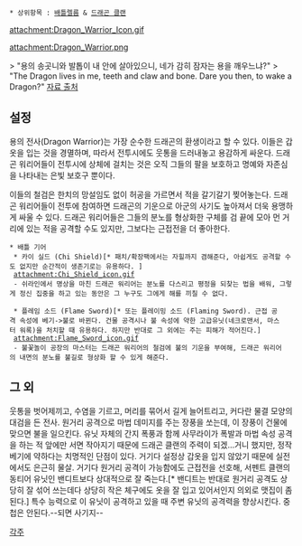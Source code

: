  * 상위항목 : [[배틀렐름]] & [[드래곤 클랜]]

{{{+1 '''Dragon Warrior''' }}}

attachment:Dragon_Warrior_Icon.gif

attachment:Dragon_Warrior.png

> "용의 송곳니와 발톱이 내 안에 살아있으니, 네가 감히 잠자는 용을 깨우느냐?"
> "The Dragon lives in me, teeth and claw and bone. Dare you then, to wake a Dragon?"
[http://battlerealms.wikia.com/wiki/Dragon_Warrior  자료 출처]

== 설정 ==
용의 전사(Dragon Warrior)는 가장 순수한 드래곤의 환생이라고 할 수 있다. 
이들은 갑옷을 입는 것을 경멸하며, 따라서 전투시에도 웃통을 드러내놓고 용감하게 싸운다. 
드래곤 워리어들이 전투시에 상체에 걸치는 것은 오직 그들의 팔을 보호하고 명예와 자존심을 나타내는 은빛 보호구 뿐이다. 

이들의 철검은 한치의 망설임도 없이 허공을 가르면서 적을 갈기갈기 찢어놓는다. 
드래곤 워리어들이 전투에 참여하면 드래곤의 기운으로 아군의 사기도 높아져서 더욱 용맹하게 싸울 수 있다. 
드래곤 워리어들은 그들의 분노를 형상화한 구체를 검 끝에 모아 먼 거리에 있는 적을 공격할 수도 있지만, 그보다는 근접전을 더 좋아한다. 

 * 배틀 기어
  * 카이 실드 (Chi Shield)[* 패치/확장팩에서는 자힐까지 겸해준다, 아쉽게도 공격할 수도 없지만 순간적이 생존기로는 유용하다. ]
  attachment:Chi_Shield_icon.gif
  - 쉬라인에서 명상을 마친 드래곤 워리어는 분노를 다스리고 평정을 되찾는 법을 배워, 그렇게 정신 집중을 하고 있는 동안은 그 누구도 그에게 해를 끼칠 수 없다. 

  * 플레임 소드 (Flame Sword)[* 또는 플레이밍 소드 (Flaming Sword). 근접 공격 속성에 베기->불로 바뀐다. 건물 공격시나 불 속성에 약한 고급유닛(네크로맨서, 마스터 워록)을 처치할 때 유용하다. 하지만 반대로 그 외에는 주는 피해가 적어진다.]
  attachment:Flame_Sword_icon.gif
  - 불꽃놀이 공장의 마스터는 드래곤 워리어의 철검에 불의 기운을 부여해, 드래곤 워리어의 내면의 분노를 불길로 형상화 할 수 있게 해준다. 

== 그 외 ==
웃통을 벗어제끼고, 수염을 기르고, 머리를 묶어서 길게 늘어트리고, 커다란 물결 모양의 대검을 든 전사. 
원거리 공격으로 마법 데미지를 주는 장풍을 쏘는데, 이 장풍이 건물에 맞으면 불을 일으킨다. 유닛 자체의 간지 폭풍과 함께 사무라이가 폭발과 마법 속성 공격을 하는 적 앞에만 서면 작아지기 때문에 드래곤 클랜의 주력이 되겠...거니 했지만, 정작 베기에 약하다는 치명적인 단점이 있다. 거기다 설정상 갑옷을 입지 않았기 때문에 실전에서도 은근히 물살. 거기다 원거리 공격이 가능함에도 근접전을 선호해, 서펜트 클랜의 동티어 유닛인 밴디트보다 상대적으로 잘 죽는다.[* 밴디트는 반대로 원거리 공격도 상당히 잘 섞어 쓰는데다 상당히 작은 체구에도 옷을 잘 입고 있어서인지 의외로 맷집이 좀 된다.]
특수 능력으로 이 유닛이 공격하고 있을 때 주변 유닛의 공격력을 향상시킨다. 중첩은 안된다.--되면 사기지-- 

[[각주]]

